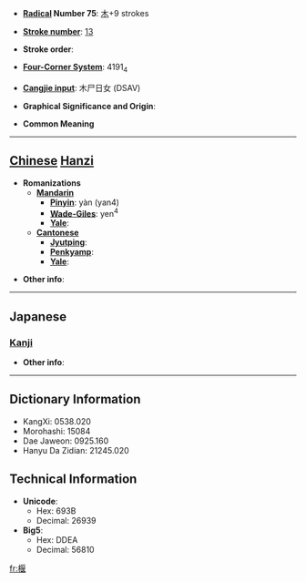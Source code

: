 * '''[[Wiktionary:Chinese radical index| Radical]] Number 75''': [[Wiktionary:Chinese radical index 木|木]]+9 strokes

* '''[[Wiktionary:Chinese total strokes index|Stroke number]]''': [[Wiktionary:Chinese total strokes index 13|13]]

* '''Stroke order''': 

* '''[[Wiktionary:Chinese four corner index|Four-Corner System]]''': 4191<sub>4</sub>

* '''[[Wiktionary:Chinese Cangjie index|Cangjie input]]''': 木尸日女 (DSAV)

* '''Graphical Significance and Origin''': 

* '''Common Meaning'''

----

== [[Chinese]] [[Hanzi]] ==

* '''Romanizations'''
** '''[[Mandarin]]'''
*** '''[[Pinyin]]''': yàn (yan4)
*** '''[[Wade-Giles]]''': yen<sup>4</sup>
*** '''[[Yale]]''': 
** '''[[Cantonese]]'''
*** '''[[Jyutping]]''':
*** '''[[Penkyamp]]''': 
*** '''[[Yale]]''': 

* '''Other info''': 

----

==Japanese==
===[[Kanji]]===
{{kanji|on readings=[[えん]] (en)
|kun readings=[[せき]] (seki)
}}

* '''Other info''':  

----

== Dictionary Information ==

* KangXi: 0538.020
* Morohashi: 15084
* Dae Jaweon: 0925.160
* Hanyu Da Zidian: 21245.020

== Technical Information ==

* '''Unicode''':
** Hex: 693B
** Decimal: 26939
* '''Big5''':
** Hex: DDEA
** Decimal: 56810

[[fr:椻]]